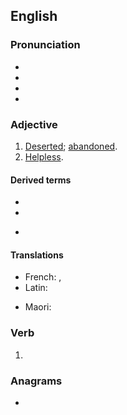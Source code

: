 ==English==

===Pronunciation===
* {{IPA|/fɔɹˈseɪkən/|lang=en}}
* {{audio|en-us-forsaken.ogg|Audio (GA)|lang=en}}
* {{rhymes|eɪkən|lang=en}}
* {{hyphenation|for|sak|en|lang=en}}

===Adjective===
{{en-adj}}

# [[deserted|Deserted]]; [[abandoned]].
# [[helpless|Helpless]].

====Derived terms====
{{der-top}}
* {{l|en|forsakenly}}
* {{l|en|forsakenness}}
{{der-mid}}
* {{l|en|godforsaken}}
{{der-bottom}}

====Translations====
{{trans-top|abandoned}}
* French: {{t+|fr|abandonné}}, {{t+|fr|esseulé}}
* Latin: {{t|la|dērelictus}}
{{trans-mid}}
* Maori: {{t|mi|toreke}}
{{trans-bottom}}

===Verb===
{{head|en|verb form|cat2=irregular past participles}}

# {{inflection of|forsake||past|part|lang=en}}

===Anagrams===
* {{anagrams|en|a=aefknors|oak ferns}}